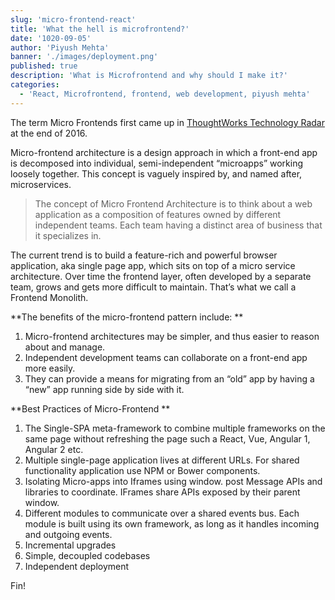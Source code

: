 ```yaml
---
slug: 'micro-frontend-react'
title: 'What the hell is microfrontend?'
date: '1020-09-05'
author: 'Piyush Mehta'
banner: './images/deployment.png'
published: true
description: 'What is Microfrontend and why should I make it?'
categories:
  - 'React, Microfrontend, frontend, web development, piyush mehta'
---
```

The term Micro Frontends first came up in <a target="__blank" href="https://www.thoughtworks.com/radar/techniques/micro-frontends">ThoughtWorks Technology Radar</a> at the end of 2016.

Micro-frontend architecture is a design approach in which a front-end app is decomposed into individual, semi-independent “microapps” working loosely together.
This concept is vaguely inspired by, and named after, microservices.



>The concept of Micro Frontend Architecture is to think about a web application as a composition of features owned by different independent teams. Each team having a distinct area of business that it specializes in.

The current trend is to build a feature-rich and powerful browser application, aka single page app, which sits on top of a micro service architecture. Over time the frontend layer, often developed by a separate team, grows and gets more difficult to maintain. That’s what we call a Frontend Monolith.

**The benefits of the micro-frontend pattern include:
**

1. Micro-frontend architectures may be simpler, and thus easier to reason about and manage.
1. Independent development teams can collaborate on a front-end app more easily.
1. They can provide a means for migrating from an “old” app by having a “new” app running side by side with it.

**Best Practices of Micro-Frontend
**

1. The Single-SPA meta-framework to combine multiple frameworks on the same page without refreshing the page such a React, Vue, Angular 1, Angular 2 etc.
1. Multiple single-page application lives at different URLs. For shared functionality application use NPM or Bower components.
1. Isolating Micro-apps into Iframes using window. post Message APIs and libraries to coordinate. IFrames share APIs exposed by their parent window.
1. Different modules to communicate over a shared events bus. Each module is built using its own framework, as long as it handles incoming and outgoing events.
1. Incremental upgrades
1. Simple, decoupled codebases
1. Independent deployment








Fin!
